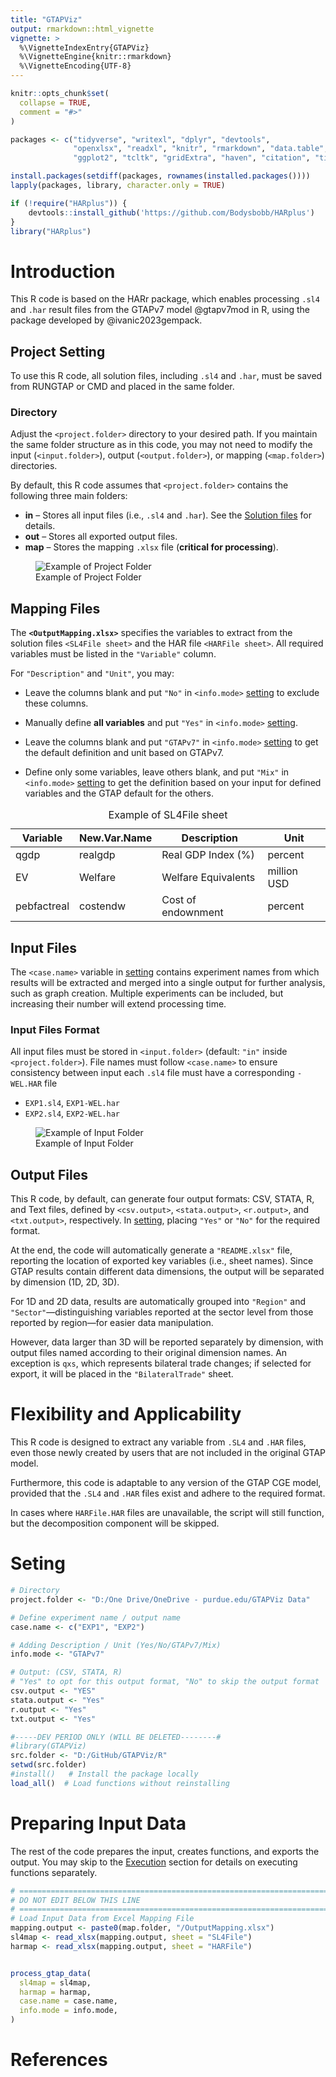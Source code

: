 ```yaml
---
title: "GTAPViz"
output: rmarkdown::html_vignette
vignette: >
  %\VignetteIndexEntry{GTAPViz}
  %\VignetteEngine{knitr::rmarkdown}
  %\VignetteEncoding{UTF-8}
---
```


```r
knitr::opts_chunk$set(
  collapse = TRUE,
  comment = "#>"
)
```


```r
packages <- c("tidyverse", "writexl", "dplyr", "devtools", 
              "openxlsx", "readxl", "knitr", "rmarkdown", "data.table", 
              "ggplot2", "tcltk", "gridExtra", "haven", "citation", "tinytex", "bookdown")

install.packages(setdiff(packages, rownames(installed.packages())))  
lapply(packages, library, character.only = TRUE)

if (!require("HARplus")) {
    devtools::install_github('https://github.com/Bodysbobb/HARplus')
}
library("HARplus")
```

# Introduction {#sec:introduction}

This R code is based on the HARr package, which enables processing `.sl4` and `.har` result files from the GTAPv7 model @gtapv7mod in R, using the package developed by @ivanic2023gempack.\footnote{This package is already included in the `<Package>` chunk installed via `devtools::github`. For details about the package, see: \href{https://github.com/Bodysbobb/HARplus}{HARplus}.}

## Project Setting {#sec:project-setting}

To use this R code, all solution files, including `.sl4` and `.har`, must be saved from RUNGTAP or CMD and placed in the same folder.

### Directory {#sec:directory}
Adjust the `<project.folder>` directory to your desired path. If you maintain the same folder structure as in this code, you may not need to modify the input (`<input.folder>`), output (`<output.folder>`), or mapping (`<map.folder>`) directories.

By default, this R code assumes that `<project.folder>` contains the following three main folders:

-   **in** – Stores all input files (i.e., `.sl4` and `.har`). See the [Solution files](#sec:input-files) for details.
-   **out** – Stores all exported output files.
-   **map** – Stores the mapping `.xlsx` file (**critical for processing**).

![Example of Project Folder](pic/projectfolder.png)

## Mapping Files {#sec:mapping-files}

The **`<OutputMapping.xlsx>`** specifies the variables to extract from the solution files `<SL4File sheet>` and the HAR file `<HARFile sheet>`. All required variables must be listed in the `"Variable"` column.

For `"Description"` and `"Unit"`, you may:

- Leave the columns blank and put `"No"` in `<info.mode>` [setting](#sec:setting) to exclude these columns.  
  \footnote{If you leave them blank and put `"Yes"` instead of `"No"`, the result will return an empty column in your output.}

- Manually define **all variables** and put `"Yes"` in `<info.mode>` [setting](#sec:setting).

- Leave the columns blank and put `"GTAPv7"` in `<info.mode>` [setting](#sec:setting) to get the default definition and unit based on GTAPv7.  
  \footnote{The GTAP default can only define variables based on the GTAPv7 default set. If you add additional variables to the model, you must manually define the `"Description"` and `"Unit"` in the sheet if needed.}

- Define only some variables, leave others blank, and put `"Mix"` in `<info.mode>` [setting](#sec:setting) to get the definition based on your input for defined variables and the GTAP default for the others.


| Variable | New.Var.Name | Description         | Unit        |
|--------------|--------------|---------------------|-------------|
| qgdp         | realgdp      | Real GDP Index (%)  | percent     |
| EV           | Welfare      | Welfare Equivalents | million USD |
| pebfactreal  | costendw     | Cost of endownment  | percent     |

: Example of SL4File sheet


## Input Files {#sec:input-files}

The `<case.name>` variable in [setting](#sec:setting) contains experiment names from which results will be extracted and merged into a single output for further analysis, such as graph creation. Multiple experiments can be included, but increasing their number will extend processing time.

### Input Files Format

All input files must be stored in `<input.folder>` (default: `"in"` inside `<project.folder>`). File names must follow `<case.name>` to ensure consistency between input each `.sl4` file must have a corresponding `-WEL.HAR` file

-   `EXP1.sl4`, `EXP1-WEL.har`
-   `EXP2.sl4`, `EXP2-WEL.har`

![Example of Input Folder](pic/input.folder.png)


## Output Files {#sec:output-files}

This R code, by default, can generate four output formats: CSV, STATA, R, and Text files, defined by `<csv.output>`, `<stata.output>`, `<r.output>`, and `<txt.output>`, respectively. In [setting](#sec:setting), placing `"Yes"` or `"No"` for the required format. 

At the end, the code will automatically generate a `"README.xlsx"` file, reporting the location of exported key variables (i.e., sheet names). Since GTAP results contain different data dimensions, the output will be separated by dimension (1D, 2D, 3D).

For 1D and 2D data, results are automatically grouped into `"Region"` and `"Sector"`—distinguishing variables reported at the sector level from those reported by region—for easier data manipulation.

However, data larger than 3D will be reported separately by dimension, with output files named according to their original dimension names. An exception is `qxs`, which represents bilateral trade changes; if selected for export, it will be placed in the `"BilateralTrade"` sheet.


# Flexibility and Applicability {#sec:flexibility}

This R code is designed to extract any variable from `.SL4` and `.HAR` files, even those newly created by users that are not included in the original GTAP model. 

Furthermore, this code is adaptable to any version of the GTAP CGE model, provided that the `.SL4` and `.HAR` files exist and adhere to the required format.\footnote{With minor modifications, this R script can also be used to extract all types of three-dimensional data formatted in `.SL4` and `.HAR`.} 

In cases where `HARFile.HAR` files are unavailable, the script will still function, but the decomposition component will be skipped.

# Seting {#sec:setting}
```r
# Directory
project.folder <- "D:/One Drive/OneDrive - purdue.edu/GTAPViz Data"

# Define experiment name / output name 
case.name <- c("EXP1", "EXP2")

# Adding Description / Unit (Yes/No/GTAPv7/Mix)
info.mode <- "GTAPv7"

# Output: (CSV, STATA, R) 
# "Yes" to opt for this output format, "No" to skip the output format
csv.output <- "YES"    
stata.output <- "Yes"  
r.output <- "Yes"
txt.output <- "Yes"   

#-----DEV PERIOD ONLY (WILL BE DELETED--------#
#library(GTAPViz)
src.folder <- "D:/GitHub/GTAPViz/R"
setwd(src.folder)
#install()   # Install the package locally
load_all()  # Load functions without reinstalling
```

# Preparing Input Data

The rest of the code prepares the input, creates functions, and exports the output. You may skip to the [Execution](#sec:execution) section for details on executing functions separately.

```r
# ==============================================================================
# DO NOT EDIT BELOW THIS LINE
# ==============================================================================
# Load Input Data from Excel Mapping File
mapping.output <- paste0(map.folder, "/OutputMapping.xlsx")
sl4map <- read_xlsx(mapping.output, sheet = "SL4File")
harmap <- read_xlsx(mapping.output, sheet = "HARFile")


process_gtap_data(
  sl4map = sl4map,
  harmap = harmap,
  case.name = case.name,
  info.mode = info.mode,
)
```

# References {.unnumbered}

